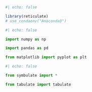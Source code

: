 ```r
#| echo: false

library(reticulate)
# use_condaenv("Anaconda3")
```

```python
#| echo: false

import numpy as np

import pandas as pd

from matplotlib import pyplot as plt
```

```python
#| echo: false

from symbulate import *

from tabulate import tabulate
```



